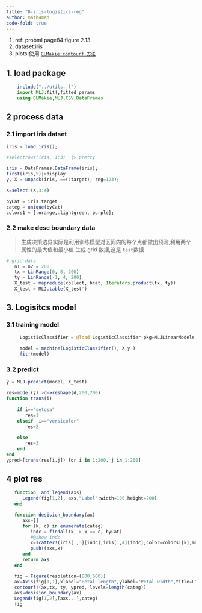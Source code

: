 ```yaml
---
title: "8-iris-logistics-reg"
author: math4mad
code-fold: true
---
```


:::{.callout-note title="简介"}
  1. ref: probml page84 figure 2.13
  2. dataset:iris
  3. plots:使用 [`GLMakie:contourf 方法`](https://docs.makie.org/stable/reference/plots/contourf/)

:::

## 1. load package
```julia
    include("../utils.jl")
    import MLJ:fit!,fitted_params
    using GLMakie,MLJ,CSV,DataFrames
```


## 2 process data
### 2.1 import iris datset
```julia
iris = load_iris();

#selectrows(iris, 1:3)  |> pretty

iris = DataFrames.DataFrame(iris);
first(iris,5)|>display
y, X = unpack(iris, ==(:target); rng=123);

X=select!(X,3:4)

byCat = iris.target
categ = unique(byCat)
colors1 = [:orange,:lightgreen,:purple];
```

### 2.2 make  desc boundary data
> 生成决策边界实际是利用训练模型对区间内的每个点都做出预测,利用两个属性的最大值和最小值
> 生成 grid 数据,这是 `test`数据
```julia
# grid data
   n1 = n2 = 200
   tx = LinRange(0, 8, 200)
   ty = LinRange(-1, 4, 200)
   X_test = mapreduce(collect, hcat, Iterators.product(tx, ty))
   X_test = MLJ.table(X_test')
```

## 3. Logisitcs model
### 3.1 training  model
```julia
     LogisticClassifier = @load LogisticClassifier pkg=MLJLinearModels
      
     model = machine(LogisticClassifier(), X,y )
     fit!(model)
```
### 3.2 predict 
```julia
ŷ = MLJ.predict(model, X_test)

res=mode.(ŷ)|>d->reshape(d,200,200)
function trans(i)
     
    if i=="setosa"
       res=1
    elseif  i=="versicolor"
       res=2
       
    else
       res=3
    end
end
ypred=[trans(res[i,j]) for i in 1:200, j in 1:200]
```

## 4 plot res
```julia
   function  add_legend(axs)
      Legend(fig[1,2], axs,"Label";width=100,height=200)
   end

   function desision_boundary(ax)
      axs=[]
      for (k, c) in enumerate(categ)
         indc = findall(x -> x == c, byCat)
         #@show indc
         x=scatter!(iris[:,3][indc],iris[:,4][indc];color=colors1[k],markersize=14)
         push!(axs,x)
      end
      return axs
   end

   fig = Figure(resolution=(800,600))
   ax=Axis(fig[1,1],xlabel="Petal length",ylabel="Petal width",title=L"Iris Logistics classfication")
   contourf!(ax,tx, ty, ypred, levels=length(categ))
   axs=desision_boundary(ax)
   Legend(fig[1,2],[axs...],categ)
   fig
```


